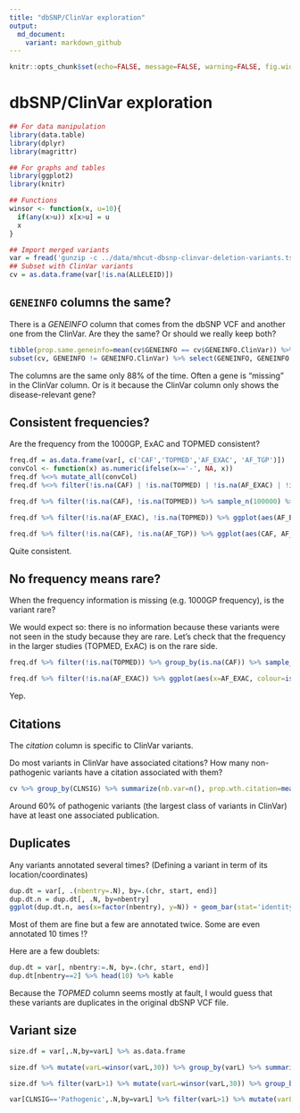 ```yaml
---
title: "dbSNP/ClinVar exploration"
output:
  md_document:
    variant: markdown_github
---
```


```r
knitr::opts_chunk$set(echo=FALSE, message=FALSE, warning=FALSE, fig.width=10, tidy=TRUE)
```

# dbSNP/ClinVar exploration

```r
## For data manipulation
library(data.table)
library(dplyr)
library(magrittr)

## For graphs and tables
library(ggplot2)
library(knitr)

## Functions
winsor <- function(x, u=10){
  if(any(x>u)) x[x>u] = u
  x
}

## Import merged variants
var = fread('gunzip -c ../data/mhcut-dbsnp-clinvar-deletion-variants.tsv.gz', select=c(1:3,5:7,9:12,14,16:22))
## Subset with ClinVar variants
cv = as.data.frame(var[!is.na(ALLELEID)])
```

## `GENEINFO` columns the same?

There is a *GENEINFO* column that comes from the dbSNP VCF and another one from the ClinVar. 
Are they the same? Or should we really keep both?

```r
tibble(prop.same.geneinfo=mean(cv$GENEINFO == cv$GENEINFO.ClinVar)) %>% kable
subset(cv, GENEINFO != GENEINFO.ClinVar) %>% select(GENEINFO, GENEINFO.ClinVar) %>% mutate_all(function(x)gsub('\\|', ',',x)) %>% head %>% kable
```

The columns are the same only 88% of the time. 
Often a gene is "missing" in the ClinVar column. Or is it because the ClinVar column only shows the disease-relevant gene?

## Consistent frequencies?

Are the frequency from the 1000GP, ExAC and TOPMED consistent?

```r
freq.df = as.data.frame(var[, c('CAF','TOPMED','AF_EXAC', 'AF_TGP')])
convCol <- function(x) as.numeric(ifelse(x=='-', NA, x))
freq.df %<>% mutate_all(convCol)
freq.df %<>% filter(!is.na(CAF) | !is.na(TOPMED) | !is.na(AF_EXAC) | !is.na(AF_TGP))

freq.df %>% filter(!is.na(CAF), !is.na(TOPMED)) %>% sample_n(100000) %>% ggplot(aes(CAF, TOPMED)) + geom_point(alpha=.1) + theme_bw()

freq.df %>% filter(!is.na(AF_EXAC), !is.na(TOPMED)) %>% ggplot(aes(AF_EXAC, TOPMED)) + geom_point(alpha=.3) + theme_bw() + scale_x_log10() + scale_y_log10()

freq.df %>% filter(!is.na(CAF), !is.na(AF_TGP)) %>% ggplot(aes(CAF, AF_TGP)) + geom_point(alpha=.1) + theme_bw()
```

Quite consistent. 

## No frequency means rare?

When the frequency information is missing (e.g. 1000GP frequency), is the variant rare?

We would expect so: there is no information because these variants were not seen in the study because they are rare.
Let's check that the frequency in the larger studies (TOPMED, ExAC) is on the rare side.

```r
freq.df %>% filter(!is.na(TOPMED)) %>% group_by(is.na(CAF)) %>% sample_n(10000) %>% ggplot(aes(x=TOPMED, colour=is.na(CAF))) + geom_density() + theme_bw() + scale_x_log10()

freq.df %>% filter(!is.na(AF_EXAC)) %>% ggplot(aes(x=AF_EXAC, colour=is.na(AF_TGP))) + geom_density() + theme_bw() + scale_x_log10()
```

Yep.

## Citations

The *citation* column is specific to ClinVar variants.

Do most variants in ClinVar have associated citations? 
How many non-pathogenic variants have a citation associated with them?

```r
cv %>% group_by(CLNSIG) %>% summarize(nb.var=n(), prop.wth.citation=mean(citation!='-')) %>% arrange(desc(nb.var)) %>% head(10) %>% kable
```

Around 60% of pathogenic variants (the largest class of variants in ClinVar) have at least one associated publication.


## Duplicates

Any variants annotated several times?
(Defining a variant in term of its location/coordinates)

```r
dup.dt = var[, .(nbentry=.N), by=.(chr, start, end)]
dup.dt.n = dup.dt[, .N, by=nbentry]
ggplot(dup.dt.n, aes(x=factor(nbentry), y=N)) + geom_bar(stat='identity') + theme_bw() + xlab('number of entry with same coordinates') + ylab('variants')
```

Most of them are fine but a few are annotated twice.
Some are even annotated 10 times !?

Here are a few doublets:

```r
dup.dt = var[, nbentry:=.N, by=.(chr, start, end)]
dup.dt[nbentry==2] %>% head(10) %>% kable
```

Because the *TOPMED* column seems mostly at fault, I would guess that these variants are duplicates in the original dbSNP VCF file.

## Variant size

```r
size.df = var[,.N,by=varL] %>% as.data.frame

size.df %>% mutate(varL=winsor(varL,30)) %>% group_by(varL) %>% summarize(N=sum(N)) %>% ggplot(aes(x=varL, y=N)) + geom_bar(stat='identity') + theme_bw() + xlab('variant size (bp) winsorized at 30bp')

size.df %>% filter(varL>1) %>% mutate(varL=winsor(varL,30)) %>% group_by(varL) %>% summarize(N=sum(N)) %>% ggplot(aes(x=varL, y=N)) + geom_bar(stat='identity') + theme_bw() + xlab('variant size (bp) winsorized at 30bp') + ggtitle('Variants > 1bp')

var[CLNSIG=='Pathogenic',.N,by=varL] %>% filter(varL>1) %>% mutate(varL=winsor(varL,30)) %>% group_by(varL) %>% summarize(N=sum(N)) %>% ggplot(aes(x=varL, y=N)) + geom_bar(stat='identity') + theme_bw() + xlab('variant size (bp) winsorized at 30bp') + ggtitle('Pathogenic variants > 1bp')
```
